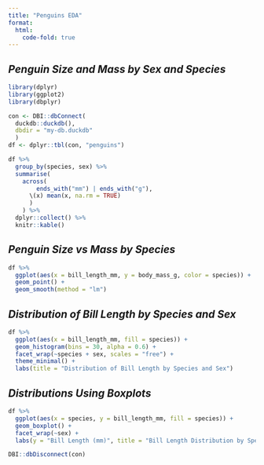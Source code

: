 ```yaml
---
title: "Penguins EDA"
format:
  html:
    code-fold: true
---
```


## *Penguin Size and Mass by Sex and Species*

```r
library(dplyr)
library(ggplot2)
library(dbplyr)

con <- DBI::dbConnect(
  duckdb::duckdb(), 
  dbdir = "my-db.duckdb"
  )
df <- dplyr::tbl(con, "penguins")
```

```r
df %>%
  group_by(species, sex) %>%
  summarise(
    across(
        ends_with("mm") | ends_with("g"),
      \(x) mean(x, na.rm = TRUE)
      )
    ) %>%
  dplyr::collect() %>%
  knitr::kable()
```

## *Penguin Size vs Mass by Species*

```r
df %>%
  ggplot(aes(x = bill_length_mm, y = body_mass_g, color = species)) +
  geom_point() + 
  geom_smooth(method = "lm")
```



## *Distribution of Bill Length by Species and Sex*
```r
df %>%
  ggplot(aes(x = bill_length_mm, fill = species)) +
  geom_histogram(bins = 30, alpha = 0.6) +
  facet_wrap(~species + sex, scales = "free") +
  theme_minimal() +
  labs(title = "Distribution of Bill Length by Species and Sex")

```

## *Distributions Using Boxplots*
```r
df %>%
  ggplot(aes(x = species, y = bill_length_mm, fill = species)) +
  geom_boxplot() +
  facet_wrap(~sex) +
  labs(y = "Bill Length (mm)", title = "Bill Length Distribution by Species and Sex")

```



```r
DBI::dbDisconnect(con)
```

